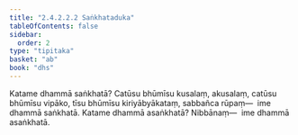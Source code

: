 ```yaml
---
title: "2.4.2.2.2 Saṅkhataduka"
tableOfContents: false
sidebar:
  order: 2
type: "tipitaka"
basket: "ab"
book: "dhs"
---
```



<DynamicBreadcrumb />

<Division number="1455" book="dhs" bookNo="29" page="277">

<Paragraph number="2165" book="dhs">
Katame dhammā saṅkhatā? Catūsu bhūmīsu kusalaṃ, akusalaṃ, catūsu bhūmīsu vipāko, tīsu bhūmīsu kiriyābyākataṃ, sabbañca rūpaṃ—  ime dhammā saṅkhatā.
</Paragraph>

</Division>
<Division number="1456" book="dhs" bookNo="29" page="277">

<Paragraph number="2166" book="dhs">
Katame dhammā asaṅkhatā? Nibbānaṃ—  ime dhammā asaṅkhatā.
</Paragraph>
</Division>